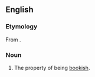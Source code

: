 ==English==

===Etymology===
From {{suffix|en|bookish|ness}}.

===Noun===
{{en-noun|-}}

# The property of being [[bookish]].